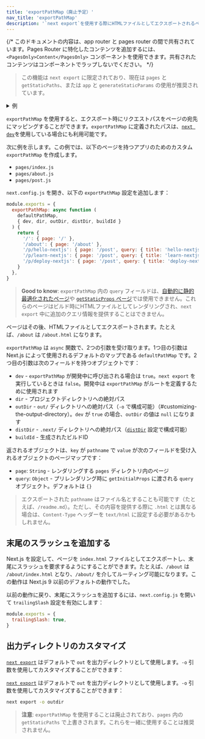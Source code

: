 ```yaml
---
title: 'exportPathMap（廃止予定）'
nav_title: 'exportPathMap'
description: '`next export`を使用する際にHTMLファイルとしてエクスポートされるページをカスタマイズします。'
---
```


{/* このドキュメントの内容は、app router と pages router の間で共有されています。Pages Router に特化したコンテンツを追加するには、`<PagesOnly>Content</PagesOnly>` コンポーネントを使用できます。共有されたコンテンツはコンポーネントでラップしないでください。 */}

> この機能は `next export` に限定されており、現在は `pages` と `getStaticPaths`、または `app` と `generateStaticParams` の使用が推奨されています。

<details>
  <summary>例</summary>

- [Static Export](https://github.com/vercel/next.js/tree/canary/examples/with-static-export)

</details>

`exportPathMap` を使用すると、エクスポート時にリクエストパスをページの宛先にマッピングすることができます。`exportPathMap` に定義されたパスは、[`next dev`](/docs/app/api-reference/cli/next#next-dev-options)を使用している場合にも利用可能です。

次に例を示します。この例では、以下のページを持つアプリのためのカスタム `exportPathMap` を作成します。

- `pages/index.js`
- `pages/about.js`
- `pages/post.js`

`next.config.js` を開き、以下の `exportPathMap` 設定を追加します：

```js title="next.config.js"
module.exports = {
  exportPathMap: async function (
    defaultPathMap,
    { dev, dir, outDir, distDir, buildId }
  ) {
    return {
      '/': { page: '/' },
      '/about': { page: '/about' },
      '/p/hello-nextjs': { page: '/post', query: { title: 'hello-nextjs' } },
      '/p/learn-nextjs': { page: '/post', query: { title: 'learn-nextjs' } },
      '/p/deploy-nextjs': { page: '/post', query: { title: 'deploy-nextjs' } },
    }
  },
}
```

> **Good to know**: `exportPathMap` 内の `query` フィールドは、[自動的に静的最適化されたページ](https://nextjs.org/docs/canary/pages/building-your-application/rendering/automatic-static-optimization)や [`getStaticProps` ページ](https://nextjs.org/docs/canary/pages/building-your-application/data-fetching/get-static-props)では使用できません。これらのページはビルド時にHTMLファイルとしてレンダリングされ、`next export` 中に追加のクエリ情報を提供することはできません。

ページはその後、HTMLファイルとしてエクスポートされます。たとえば、`/about` は `/about.html` になります。

`exportPathMap` は `async` 関数で、2つの引数を受け取ります。1つ目の引数は Next.js によって使用されるデフォルトのマップである `defaultPathMap` です。2つ目の引数は次のフィールドを持つオブジェクトです：

- `dev` - `exportPathMap` が開発中に呼び出される場合は `true`。`next export` を実行しているときは `false`。開発中は `exportPathMap` がルートを定義するために使用されます
- `dir` - プロジェクトディレクトリへの絶対パス
- `outDir` - `out/` ディレクトリへの絶対パス（`-o` で構成可能）（#customizing-the-output-directory）。`dev` が `true` の場合、`outDir` の値は `null` になります
- `distDir` - `.next/` ディレクトリへの絶対パス（[`distDir`](https://nextjs.org/docs/canary/pages/api-reference/next-config-js/distDir) 設定で構成可能）
- `buildId` - 生成されたビルドID

返されるオブジェクトは、`key` が `pathname` で `value` が次のフィールドを受け入れるオブジェクトのページマップです：

- `page`: `String` - レンダリングする `pages` ディレクトリ内のページ
- `query`: `Object` - プリレンダリング時に `getInitialProps` に渡される `query` オブジェクト。デフォルトは `{}`

> エクスポートされた `pathname` はファイル名とすることも可能です（たとえば、`/readme.md`）。ただし、その内容を提供する際に `.html` とは異なる場合は、`Content-Type` ヘッダーを `text/html` に設定する必要があるかもしれません。

## 末尾のスラッシュを追加する

Next.js を設定して、ページを `index.html` ファイルとしてエクスポートし、末尾にスラッシュを要求するようにすることができます。たとえば、`/about` は `/about/index.html` となり、`/about/` を介してルーティング可能になります。この動作は Next.js 9 以前のデフォルトの動作でした。

以前の動作に戻り、末尾にスラッシュを追加するには、`next.config.js` を開いて `trailingSlash` 設定を有効にします：

```js title="next.config.js"
module.exports = {
  trailingSlash: true,
}
```

## 出力ディレクトリのカスタマイズ

<AppOnly>

[`next export`](/docs/app/building-your-application/deploying/static-exports) はデフォルトで `out` を出力ディレクトリとして使用します。`-o` 引数を使用してカスタマイズすることができます：

</AppOnly>

<PagesOnly>

[`next export`](https://nextjs.org/docs/canary/pages/building-your-application/deploying/static-exports) はデフォルトで `out` を出力ディレクトリとして使用します。`-o` 引数を使用してカスタマイズすることができます：

</PagesOnly>

```bash title="Terminal"
next export -o outdir
```

> **注意**: `exportPathMap` を使用することは廃止されており、`pages` 内の `getStaticPaths` で上書きされます。これらを一緒に使用することは推奨されません。